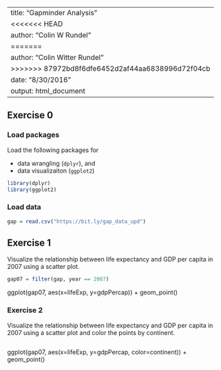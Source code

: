 
---
title: "Gapminder Analysis"
<<<<<<< HEAD
author: "Colin W Rundel"
=======
author: "Colin Witter Rundel"
>>>>>>> 87972bd8f6dfe6452d2af44aa6838996d72f04cb
date: "8/30/2016"
output: html_document
---

## Exercise 0

### Load packages

Load the following packages for 

- data wrangling (`dplyr`), and 
- data visualizaiton (`ggplot2`)

```r
library(dplyr)
library(ggplot2)
```

### Load data

```r
gap = read.csv("https://bit.ly/gap_data_upd")
```

## Exercise 1

Visualize the relationship between life expectancy and GDP per capita in 2007 using a scatter plot.

```r
gap07 = filter(gap, year == 2007)
```
ggplot(gap07, aes(x=lifeExp, y=gdpPercap)) + geom_point()

### Exercise 2

Visualize the relationship between life expectancy and GDP per capita in 2007 using a scatter plot and color the points by continent.

```r

```
ggplot(gap07, aes(x=lifeExp, y=gdpPercap, color=continent)) + geom_point()



